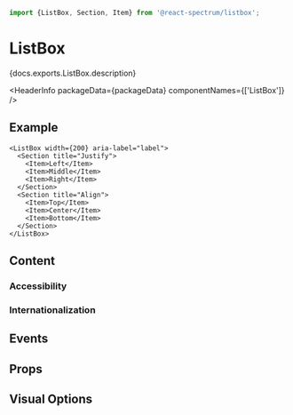 <!-- Copyright 2020 Adobe. All rights reserved.
This file is licensed to you under the Apache License, Version 2.0 (the "License");
you may not use this file except in compliance with the License. You may obtain a copy
of the License at http://www.apache.org/licenses/LICENSE-2.0
Unless required by applicable law or agreed to in writing, software distributed under
the License is distributed on an "AS IS" BASIS, WITHOUT WARRANTIES OR REPRESENTATIONS
OF ANY KIND, either express or implied. See the License for the specific language
governing permissions and limitations under the License. -->



```jsx import
import {ListBox, Section, Item} from '@react-spectrum/listbox';
```

# ListBox

<p>{docs.exports.ListBox.description}</p>

<HeaderInfo
  packageData={packageData}
  componentNames={['ListBox']} />

## Example

```tsx example
<ListBox width={200} aria-label="label">
  <Section title="Justify">
    <Item>Left</Item>
    <Item>Middle</Item>
    <Item>Right</Item>
  </Section>
  <Section title="Align">
    <Item>Top</Item>
    <Item>Center</Item>
    <Item>Bottom</Item>
  </Section>
</ListBox>
```

## Content

### Accessibility

### Internationalization

## Events

## Props

<PropTable component={docs.exports.ListBox} links={docs.links} />

## Visual Options
